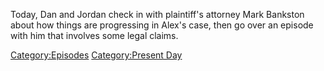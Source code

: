 {{DEFAULTSORT:
    #_EPISODE_0681:May 8, 2022
}}{{Episode
    | title           = May 8, 2022
    | caption         = Listen to this episode on [https://knowledgefight.libsyn.com/681-may-8-2022 Libsyn] [https://open.spotify.com/episode/6UImZlBPhUUnoUlWqRwCMP Spotify]
    | episodeNumber   = 681
    | length          = 01:58:19
    | airDate         = May 16, 2022
    | coverageDate    = May 8, 2022
    | episodeType     = [[:Category:Present Day|Present Day]]
    | previousEpisode = [[680: July 31-August 1, 2003]]
    | nextEpisode     = [[682: May 15, 2022]]
}}

{{Stub}}

Today, Dan and Jordan check in with plaintiff's attorney Mark Bankston about how things are progressing in Alex's case, then go over an episode with him that involves some legal claims.

[[Category:Episodes]]
[[Category:Present Day]]
